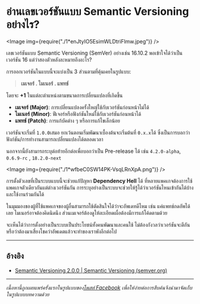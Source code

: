 
# อ่านเลขเวอร์ชันแบบ Semantic Versioning อย่างไร?

<Image img={require("./1*enJtyIO5EsimWLDtriFlmw.jpeg")} />

เลขเวอร์ชันแบบ Semantic Versioning (SemVer) อย่างเช่น 16.10.2 พอเข้าใจได้ว่าเป็นเวอร์ชัน 16 แต่ว่าสองตัวหลังละหมายถึงอะไร?

<!-- truncate -->

การออกเวอร์ชันในแบบนี้จะแบ่งเป็น 3 ส่วนตามที่คุ้นเคยในรูปแบบ:

> **เมเจอร์ . ไมเนอร์ . แพทช์**

โดยจะ **+1** ในแต่ละตำแหน่งตามขนาดการเปลี่ยนแปลงที่เกิดขึ้น

- **เมเจอร์ (Major)**: การเปลี่ยนแปลงครั้งใหญ่ใช้กับเวอร์ชันก่อนหน้าไม่ได้
- **ไมเนอร์ (Minor)**: ฟีเจอร์หรือฟังก์ชันใหม่ใช้กับเวอร์ชันก่อนหน้าได้
- **แพทช์ (Patch)**: การแก้บัคต่าง ๆ หรือการแก้ไขเล็กน้อย

เวอร์ชันจะเริ่มที่ `1.0.0`เสมอ ยกเว้นตอนเริ่มพัฒนาเบื้องต้นจะเริ่มต้นที่ `0.x.x`ได้ ซึ่งเป็นการบอกว่าฟังก์ชัน/การทำงานสามารถเปลี่ยนแปลงได้ตลอดเวลา

นอกจากนี้ยังสามารถระบุต่อท้ายอีกต่อเพื่อบอกว่าเป็น Pre-release ได้ เช่น `4.2.0-alpha`, `0.6.9-rc` , `18.2.0-next`

<Image img={require("./1*wfbeC0SW14PK-VsqLRnXpA.png")} />

การตั้งตัวเลขที่เป็นระบบแบบนี้จะช่วยแก้ปัญหา **Dependency Hell** ได้ ที่หลายแพคเกจต้องการใช้แพคเกจตัวเดียวกันแต่ต่างเวอร์ชันกัน การระบุอย่างเป็นระบบจะช่วยให้รู้ได้ว่าเวอร์ชันไหนเข้ากันได้บ้าง และใช้งานร่วมกันได้

ในมุมมองของผู้ที่ใช้แพคเกจของผู้อื่นสามารถใช้ตัดสินใจได้ว่าจะอัพเดทดีไหม เช่น แค่แพทช์กดอัพได้เลย ไมเนอร์อาจต้องคิดนิดนึง ส่วนเมเจอร์ต้องดูให้ละเอียดเผื่อต้องมีการแก้โค้ดตามด้วย

จะเห็นได้ว่าการตั้งอย่างเป็นระบบเป็นประโยชน์ทั้งคนพัฒนาและคนใช้ ไม่ต้องกังวลว่าเวอร์ชันจะตีกัน หรือว่าต้องมาเสี่ยงโชคว่าอัพเดตแล้วจะทำของเราพังอีกต่อไป

---

## อ้างอิง

- [Semantic Versioning 2.0.0 | Semantic Versioning (semver.org)](https://semver.org/)

---

_เนื้อหานี้ถูกเผยแพร่ครั้งแรกในรูปแบบของ_[_โพสท์ Facebook_](https://www.facebook.com/devesitory/posts/pfbid02NMd4h8taP54YEc96g25XBnVqeqmwLsiUnsqGm3xC3aYxKgnxxULUZxgcxNCN92S4l) _เพื่อให้ง่ายต่อการสืบค้นจึงนำมาจัดเก็บในรูปแบบบทความด้วย_
